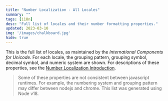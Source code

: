 ```yaml
---
title: "Number Localization - All Locales"
summary: ""
tags: [i18n]
desc: "Full list of locales and their number formatting properties."
updated: 2023-03-10
img: '/images/chalkboard.jpg'
hide: true
---
```





This is the full list of locales, as maintained by the *International Components for Unicode*.
For each locale, the grouping pattern, grouping symbol, decimal symbol, and numeric system are shown.
For descriptions of these properties, see the [Number Localization Introduction](/number-localization/).

> Some of these properties are not consistent between javascript runtimes.
For example, the numbering system and grouping pattern may differ between nodejs and chrome.
This list was generated using Node v18.

<LocaleList/>
